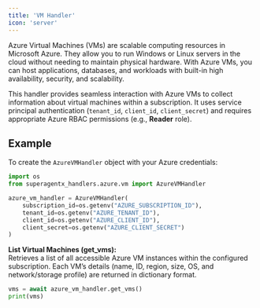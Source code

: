 ```yaml
---
title: 'VM Handler'
icon: 'server'
---
```


Azure Virtual Machines (VMs) are scalable computing resources in Microsoft Azure.
They allow you to run Windows or Linux servers in the cloud without needing to maintain physical hardware.
With Azure VMs, you can host applications, databases, and workloads with built-in high availability, security, and scalability.

This handler provides seamless interaction with Azure VMs to collect information about virtual machines within a subscription.
It uses service principal authentication (`tenant_id`, `client_id`, `client_secret`) and requires appropriate Azure RBAC permissions (e.g., **Reader** role).



## Example

To create the `AzureVMHandler` object with your Azure credentials:

```python
import os
from superagentx_handlers.azure.vm import AzureVMHandler

azure_vm_handler = AzureVMHandler(
    subscription_id=os.getenv("AZURE_SUBSCRIPTION_ID"),
    tenant_id=os.getenv("AZURE_TENANT_ID"),
    client_id=os.getenv("AZURE_CLIENT_ID"),
    client_secret=os.getenv("AZURE_CLIENT_SECRET")
)
```
**List Virtual Machines (get_vms):** <br />
Retrieves a list of all accessible Azure VM instances within the configured subscription.
Each VM’s details (name, ID, region, size, OS, and network/storage profile) are returned in dictionary format.
```python
vms = await azure_vm_handler.get_vms()
print(vms)
```